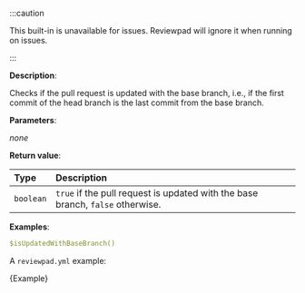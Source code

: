 
:::caution

This built-in is unavailable for issues. Reviewpad will ignore it when running on issues.

:::

**Description**:

Checks if the pull request is updated with the base branch, i.e., if the first commit of the head branch is the last commit from the base branch.

**Parameters**:

_none_

**Return value**:

| Type      | Description                                                                    |
| :-------- | :----------------------------------------------------------------------------- |
| `boolean` | `true` if the pull request is updated with the base branch, `false` otherwise. |

**Examples**:

```yml
$isUpdatedWithBaseBranch()
```

A `reviewpad.yml` example:

<CodeBlock language="yml" title="reviewpad.yml">{Example}</CodeBlock>
